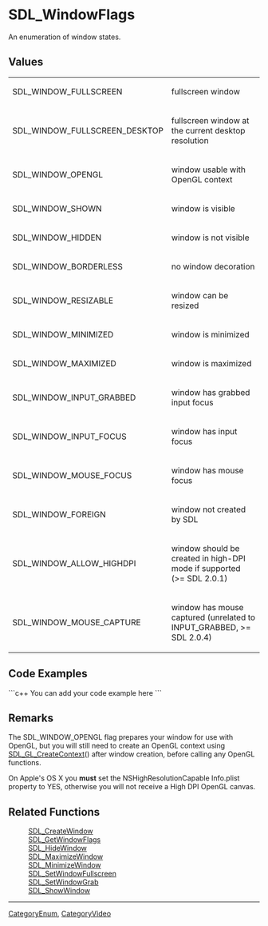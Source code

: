<!-- pragma section-numbers off -->
<!-- pragma camelcase off -->

= SDL_WindowFlags =
An enumeration of window states.


== Values ==
{|
|SDL_WINDOW_FULLSCREEN
|fullscreen window
|-
|SDL_WINDOW_FULLSCREEN_DESKTOP
|fullscreen window at the current desktop resolution
|-
|SDL_WINDOW_OPENGL
|window usable with OpenGL context
|-
|SDL_WINDOW_SHOWN
|window is visible
|-
|SDL_WINDOW_HIDDEN
|window is not visible
|-
|SDL_WINDOW_BORDERLESS
|no window decoration
|-
|SDL_WINDOW_RESIZABLE
|window can be resized
|-
|SDL_WINDOW_MINIMIZED
|window is minimized
|-
|SDL_WINDOW_MAXIMIZED
|window is maximized
|-
|SDL_WINDOW_INPUT_GRABBED
|window has grabbed input focus
|-
|SDL_WINDOW_INPUT_FOCUS
|window has input focus
|-
|SDL_WINDOW_MOUSE_FOCUS
|window has mouse focus
|-
|SDL_WINDOW_FOREIGN
|window not created by SDL
|-
|SDL_WINDOW_ALLOW_HIGHDPI
|window should be created in high-DPI mode if supported (>= SDL 2.0.1)
|-
|SDL_WINDOW_MOUSE_CAPTURE
|window has mouse captured (unrelated to INPUT_GRABBED, >= SDL 2.0.4)
|}

== Code Examples ==
```c++
You can add your code example here
```

== Remarks ==
The SDL_WINDOW_OPENGL flag prepares your window for use with OpenGL, but you will still need to create an OpenGL context using [[SDL_GL_CreateContext]]() after window creation, before calling any OpenGL functions.

On Apple's OS X you '''must''' set the NSHighResolutionCapable Info.plist property to YES, otherwise you will not receive a High DPI OpenGL canvas. 

== Related Functions ==
:[[SDL_CreateWindow]]
:[[SDL_GetWindowFlags]]
:[[SDL_HideWindow]]
:[[SDL_MaximizeWindow]]
:[[SDL_MinimizeWindow]]
:[[SDL_SetWindowFullscreen]]
:[[SDL_SetWindowGrab]]
:[[SDL_ShowWindow]]

----
[[CategoryEnum]], [[CategoryVideo]]
